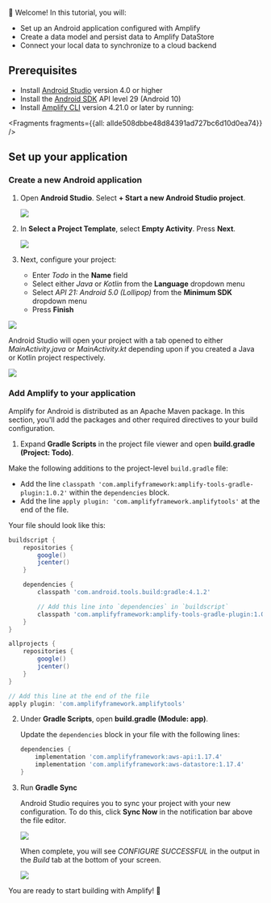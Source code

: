 
👋 Welcome! In this tutorial, you will:

- Set up an Android application configured with Amplify
- Create a data model and persist data to Amplify DataStore
- Connect your local data to synchronize to a cloud backend

## Prerequisites

- Install [Android Studio](https://developer.android.com/studio/index.html#downloads) version 4.0 or higher
- Install the [Android SDK](https://developer.android.com/studio/releases/platforms) API level 29 (Android 10)
- Install [Amplify CLI](/cli/cli) version 4.21.0 or later by running:




<Fragments fragments={{all: allde508dbbe48d84391ad727bc6d10d0ea74}} />

## Set up your application

### Create a new Android application

1. Open **Android Studio**. Select **+ Start a new Android Studio project**.

    ![](/images/lib/getting-started/android/set-up-android-studio-welcome.png)

1. In **Select a Project Template**, select **Empty Activity**. Press **Next**.

    ![](/images/lib/getting-started/android/set-up-android-studio-select-project-template.png)

1. Next, configure your project:

    - Enter *Todo* in the **Name** field
    - Select either *Java* or *Kotlin* from the **Language** dropdown menu
    - Select *API 21: Android 5.0 (Lollipop)* from the **Minimum SDK** dropdown menu
    - Press **Finish**

  ![](/images/lib/getting-started/android/set-up-android-studio-configure-your-project-todo.png)

Android Studio will open your project with a tab opened to either *MainActivity.java* or *MainActivity.kt* depending upon if you created a Java or Kotlin project respectively.

![](/images/lib/getting-started/android/set-up-android-studio-successful-setup.png)

### Add Amplify to your application

Amplify for Android is distributed as an Apache Maven package. In this section, you'll add the packages and other required directives to your build configuration.

1. Expand **Gradle Scripts** in the project file viewer and open **build.gradle (Project: Todo)**.

  Make the following additions to the project-level `build.gradle` file:
  - Add the line `classpath 'com.amplifyframework:amplify-tools-gradle-plugin:1.0.2'` within the `dependencies` block.
  - Add the line `apply plugin: 'com.amplifyframework.amplifytools'` at the end of the file.

  Your file should look like this:

  ```groovy
  buildscript {
      repositories {
          google()
          jcenter()
      }

      dependencies {
          classpath 'com.android.tools.build:gradle:4.1.2'

          // Add this line into `dependencies` in `buildscript`
          classpath 'com.amplifyframework:amplify-tools-gradle-plugin:1.0.2'
      }
  }

  allprojects {
      repositories {
          google()
          jcenter()
      }
  }

  // Add this line at the end of the file
  apply plugin: 'com.amplifyframework.amplifytools'
  ```

2. Under **Gradle Scripts**, open **build.gradle (Module: app)**.

   Update the `dependencies` block in your file with the following lines:

   ```groovy
   dependencies {
       implementation 'com.amplifyframework:aws-api:1.17.4'
       implementation 'com.amplifyframework:aws-datastore:1.17.4'
   }
   ```

3. Run **Gradle Sync**

    Android Studio requires you to sync your project with your new configuration. To do this, click **Sync Now** in the notification bar above the file editor.

    ![](/images/lib/getting-started/android/set-up-android-studio-sync-gradle.png)

    When complete, you will see *CONFIGURE SUCCESSFUL* in the output in the *Build* tab at the bottom of your screen.

    ![](/images/lib/getting-started/android/set-up-android-studio-configure-successful.png)

You are ready to start building with Amplify! 🎉

